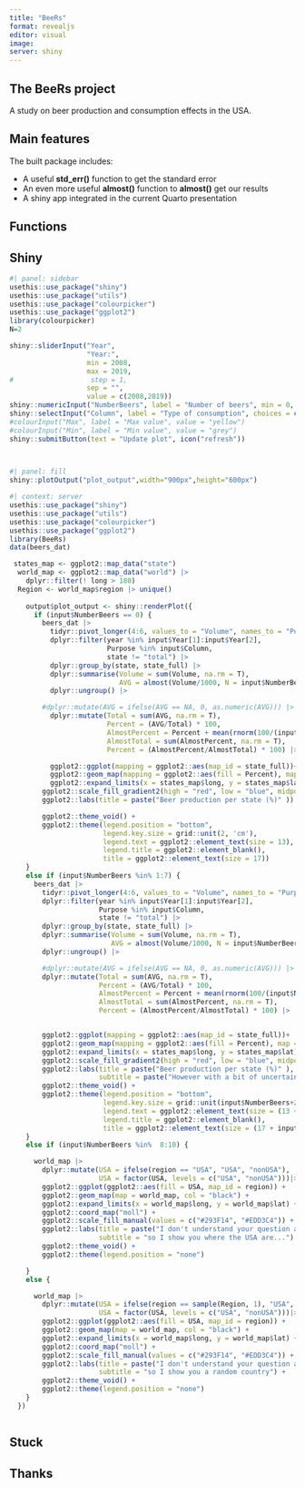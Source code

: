 ```yaml
---
title: "BeeRs"
format: revealjs
editor: visual
image: 
server: shiny
---
```


## The BeeRs project

A study on beer production and consumption effects in the USA. 


## Main features
:::{.incremental}
The built package includes:

-   A useful **std_err()** function to get the standard error
-   An even more useful **almost()** function to **almost()** get our results
-   A shiny app integrated in the current Quarto presentation
:::

## Functions

##  Shiny

```r
#| panel: sidebar
usethis::use_package("shiny")
usethis::use_package("utils")
usethis::use_package("colourpicker")
usethis::use_package("ggplot2")
library(colourpicker)
N=2

shiny::sliderInput("Year",
                   "Year:",
                   min = 2008,
                   max = 2019,
#                   step = 1,
                   sep = "",
                   value = c(2008,2019))
shiny::numericInput("NumberBeers", label = "Number of beers", min = 0, max = 15, step = 1, value = N)
shiny::selectInput("Column", label = "Type of consumption", choices = c("BottlesCans", "Permises", "KegsBarrels"), multiple = T, selected = "Permises")
#colourInput("Max", label = "Max value", value = "yellow")
#colourInput("Min", label = "Min value", value = "grey")
shiny::submitButton(text = "Update plot", icon("refresh"))

    

```

```r
#| panel: fill
shiny::plotOutput("plot_output",width="900px",height="600px")
```

```r
#| context: server
usethis::use_package("shiny")
usethis::use_package("utils")
usethis::use_package("colourpicker")
usethis::use_package("ggplot2")
library(BeeRs)
data(beers_dat)

 states_map <- ggplot2::map_data("state")
  world_map <- ggplot2::map_data("world") |>
    dplyr::filter(! long > 180)
  Region <- world_map$region |> unique()
  
    output$plot_output <- shiny::renderPlot({
      if (input$NumberBeers == 0) {
        beers_dat |>
          tidyr::pivot_longer(4:6, values_to = "Volume", names_to = "Purpose") |>
          dplyr::filter(year %in% input$Year[1]:input$Year[2],
                        Purpose %in% input$Column,
                        state != "total") |>
          dplyr::group_by(state, state_full) |>
          dplyr::summarise(Volume = sum(Volume, na.rm = T),
                           AVG = almost(Volume/1000, N = input$NumberBeers)) |>
          dplyr::ungroup() |>

        #dplyr::mutate(AVG = ifelse(AVG == NA, 0, as.numeric(AVG))) |>
          dplyr::mutate(Total = sum(AVG, na.rm = T),
                        Percent = (AVG/Total) * 100,
                        AlmostPercent = Percent + mean(rnorm(100/(input$NumberBeers + 1), 0, input$NumberBeers)),
                        AlmostTotal = sum(AlmostPercent, na.rm = T),
                        Percent = (AlmostPercent/AlmostTotal) * 100) |>

          ggplot2::ggplot(mapping = ggplot2::aes(map_id = state_full))+
          ggplot2::geom_map(mapping = ggplot2::aes(fill = Percent), map = states_map, col = 1) +
          ggplot2::expand_limits(x = states_map$long, y = states_map$lat)+
        ggplot2::scale_fill_gradient2(high = "red", low = "blue", midpoint = 6) +
        ggplot2::labs(title = paste("Beer production per state (%)" )) +

        ggplot2::theme_void() +
        ggplot2::theme(legend.position = "bottom",
                       legend.key.size = grid::unit(2, 'cm'),
                       legend.text = ggplot2::element_text(size = 13),
                       legend.title = ggplot2::element_blank(),
                       title = ggplot2::element_text(size = 17))
    }
    else if (input$NumberBeers %in% 1:7) {
      beers_dat |>
        tidyr::pivot_longer(4:6, values_to = "Volume", names_to = "Purpose") |>
        dplyr::filter(year %in% input$Year[1]:input$Year[2],
                      Purpose %in% input$Column,
                      state != "total") |>
        dplyr::group_by(state, state_full) |>
        dplyr::summarise(Volume = sum(Volume, na.rm = T),
                         AVG = almost(Volume/1000, N = input$NumberBeers)) |>
        dplyr::ungroup() |>

        #dplyr::mutate(AVG = ifelse(AVG == NA, 0, as.numeric(AVG))) |>
        dplyr::mutate(Total = sum(AVG, na.rm = T),
                      Percent = (AVG/Total) * 100,
                      AlmostPercent = Percent + mean(rnorm(100/(input$NumberBeers + 1), 0, input$NumberBeers)),
                      AlmostTotal = sum(AlmostPercent, na.rm = T),
                      Percent = (AlmostPercent/AlmostTotal) * 100) |>


        ggplot2::ggplot(mapping = ggplot2::aes(map_id = state_full))+
        ggplot2::geom_map(mapping = ggplot2::aes(fill = Percent), map = states_map, col = 1) +
        ggplot2::expand_limits(x = states_map$long, y = states_map$lat)+
        ggplot2::scale_fill_gradient2(high = "red", low = "blue", midpoint = 6) +
        ggplot2::labs(title = paste("Beer production per state (%)" ),
                      subtitle = paste("However with a bit of uncertainty since you chose to make me drink", input$NumberBeers, "beers...")) +
        ggplot2::theme_void() +
        ggplot2::theme(legend.position = "bottom",
                       legend.key.size = grid::unit(input$NumberBeers+2, 'cm'),
                       legend.text = ggplot2::element_text(size = (13 + input$NumberBeers)),
                       legend.title = ggplot2::element_blank(),
                       title = ggplot2::element_text(size = (17 + input$NumberBeers)))
    }
    else if (input$NumberBeers %in%  8:10) {

      world_map |>
        dplyr::mutate(USA = ifelse(region == "USA", "USA", "nonUSA"),
                      USA = factor(USA, levels = c("USA", "nonUSA")))|>
        ggplot2::ggplot(ggplot2::aes(fill = USA, map_id = region)) +
        ggplot2::geom_map(map = world_map, col = "black") +
        ggplot2::expand_limits(x = world_map$long, y = world_map$lat) +
        ggplot2::coord_map("moll") +
        ggplot2::scale_fill_manual(values = c("#293F14", "#EDD3C4")) +
        ggplot2::labs(title = paste("I don't understand your question after", input$NumberBeers, "beers..."),
                      subtitle = "so I show you where the USA are...") +
        ggplot2::theme_void() +
        ggplot2::theme(legend.position = "none")

    }
    else {

      world_map |>
        dplyr::mutate(USA = ifelse(region == sample(Region, 1), "USA", "nonUSA"),
                      USA = factor(USA, levels = c("USA", "nonUSA")))|>
        ggplot2::ggplot(ggplot2::aes(fill = USA, map_id = region)) +
        ggplot2::geom_map(map = world_map, col = "black") +
        ggplot2::expand_limits(x = world_map$long, y = world_map$lat) +
        ggplot2::coord_map("moll") +
        ggplot2::scale_fill_manual(values = c("#293F14", "#EDD3C4")) +
        ggplot2::labs(title = paste("I don't understand your question after", input$NumberBeers, "beers..."),
                      subtitle = "so I show you a random country") +
        ggplot2::theme_void() +
        ggplot2::theme(legend.position = "none")
    }
  })



```

## Stuck

## Thanks

